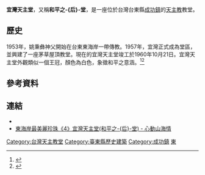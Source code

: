 {{coord|23.21038|121.40054|display=title}}
{{tw monument
|name=宜灣天主堂(和平之-{后}-堂)
|formername=
|image=
|imagename=
|othername=
|formalname=
|level=[[臺灣歷史建築|歷史建築]]
|class=教堂
|time=民國四十六年(1957年)
|destroyed=
|date=2003年12月31日
|material= 
|location= {{ROC-TW}}<br>[[臺東縣|臺東縣]][[成功鎮|成功鎮]]
|when=
|quantity=
|website=
|reg_url=https://nchdb.boch.gov.tw/assets/overview/historicalBuilding/20031231000014
}}
'''宜灣天主堂'''，又稱'''和平之-{后}-堂'''，是一座位於台灣台東縣[[成功鎮|成功鎮]]的[[天主教|天主教]]教堂。

== 歷史 ==
1953年，姚秉彝神父開始在台東東海岸一帶傳教。1957年，宜灣正式成為堂區，並興建了一座茅草屋頂教堂。現在的宜灣天主堂竣工於1960年10月21日。宜灣天主堂外觀類似一個王冠，顏色為白色，象徵和平之意涵。<ref>{{Cite web|url=http://www.taiwangods.com/|title=臺灣宗教文化地圖|accessdate=2017-03-24|archive-date=2017-03-20|archive-url=https://web.archive.org/web/20170320052459/http://www.taiwangods.com/|dead-url=yes}}</ref><ref>{{Cite web|url=http://cyberisland.teldap.tw/graphyer/album/NxXB|title=趙守彥(1960-) - 臺東縣 宜灣天主堂  數位島嶼|accessdate=2017-03-24|work=cyberisland.teldap.tw|language=zh-Hant|archive-date=2017-03-24|archive-url=https://web.archive.org/web/20170324065455/http://cyberisland.teldap.tw/graphyer/album/NxXB|dead-url=no}}</ref>

==參考資料==
{{Reflist|colwidth=|}}

== 連結 ==
* {{Facebook|pages/宜灣天主堂/269610143094297|宜灣天主堂}}
* [http://www.hearttour.tw/attractions_detail.php?id=72&Page=1 東海岸最美麗珍珠《4》宜灣天主堂(和平之-{后}-堂) - 心動山海情]{{Wayback|url=http://www.hearttour.tw/attractions_detail.php?id=72&Page=1 |date=20170324064250 }}

{{臺東縣文化資產}}
[[Category:台灣天主教堂|Category:台灣天主教堂]]
[[Category:臺東縣歷史建築|Category:臺東縣歷史建築]]
[[Category:成功鎮|Category:成功鎮]]
[[Category:臺灣戰後時期的有形文化資產|東]]
{{Church-stub}}